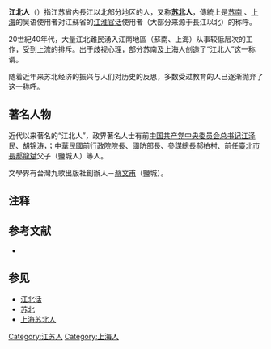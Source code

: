 '''江北人'''（{{Sha|p1=kkangboknhin|ipa=[kɑ̃̋pōʔȵi᷆n]|ref=1}}）指江苏省内長江以北部分地区的人，又称'''[[苏北|苏北]]人'''，傳統上是[[苏南|苏南]] 、[[上海|上海]]的吴语使用者对江蘇省的[[江淮官话|江淮官话]]使用者（大部分来源于長江以北）的称呼。

20世紀40年代，大量江北難民湧入江南地區（蘇南、上海）从事较低层次的工作，受到上流的排斥。出于歧视心理，部分苏南及上海人创造了“江北人”这一称谓。

随着近年来苏北经济的振兴与人们对历史的反思，多数受过教育的人已逐渐抛弃了这一称呼。

== 著名人物 ==
近代以来著名的“江北人”，政界著名人士有前[[中国共产党中央委员会总书记|中国共产党中央委员会总书记]][[江泽民|江泽民]]、[[胡锦涛|胡锦涛]]，{{or|[[中华人民共和国国务院总理|中华人民共和国国务院总理]][[周恩来|周恩来]]{{efn|[[周恩来|周恩来]]因原籍[[浙江|浙江]][[绍兴|绍兴]]曾一度被认为是[[浙江|浙江]]人，在[[中华民国|中华民国]]大陸时期與[[蒋中正|蒋中正]]关系密切，常认为蒋有意将周纳入多又浙江同乡如[[戴笠|戴笠]]、[[陈立夫|陈立夫]]、[[毛人凤|毛人凤]]组成的嫡系中，后被周拒绝。）}}}}；中華民國前[[行政院院長|行政院院長]]、國防部長、參謀總長[[郝柏村|郝柏村]]、前任[[臺北市長|臺北市長]][[郝龍斌|郝龍斌]]父子（鹽城人）等人。

文學界有台灣九歌出版社創辦人－[[蔡文甫|蔡文甫]]（鹽城）。

== 注释 ==
{{notelist|iger=}}

== 参考文献 ==
*{{cite book|author1=韩起澜|title=苏北人在上海，1850-1980|date=2004年8月|publisher=上海古籍出版社|isbn=9787532538676|pages=139|url=https://book.douban.com/subject/1000139/|access-date=2016-05-30|archive-date=2020-08-10|archive-url=https://web.archive.org/web/20200810224643/https://book.douban.com/subject/1000139/|dead-url=no}}
{{reflist}}

== 参见 ==
*[[江北话|江北话]]
*[[苏北|苏北]]
*[[上海苏北人|上海苏北人]]

[[Category:江苏人|Category:江苏人]]
[[Category:上海人|Category:上海人]]